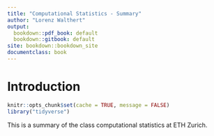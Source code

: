 ```yaml
---
title: "Computational Statistics - Summary"
author: "Lorenz Walthert"
output:
  bookdown::pdf_book: default
  bookdown::gitbook: default
site: bookdown::bookdown_site
documentclass: book
---
```


# Introduction
```r
knitr::opts_chunk$set(cache = TRUE, message = FALSE)
library("tidyverse")
```

This is a summary of the class computational statistics at ETH Zurich.
